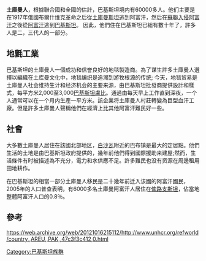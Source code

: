 '''土庫曼人'''，根據聯合國和全國的估計，巴基斯坦境内有60000多人。他们主要是在1917年俄國布爾什维克革命之后從[[土庫曼斯坦|土庫曼斯坦]]逃到阿富汗，然后在[[蘇聯入侵阿富汗|蘇聯入侵阿富汗]]之後從[[阿富汗|阿富汗]]逃到[[巴基斯坦|巴基斯坦]]。 因此，他們住在巴基斯坦已組有數十年了，許多人是二，三代人的一部分。

==地氈工業==
巴基斯坦的土庫曼人一個成功和信誉良好的地毯製造商。為了谋生許多土庫曼人選擇以編織在土库曼文化中，地毯编织是追溯到游牧根源的传统; 今天，地毯贸易是土庫曼人社会维持生计和经济机会的主要来源，由巴基斯坦批發商提供設計和樣式，每平方米2,000至3,000[[巴基斯坦盧比|巴基斯坦盧比]]。通過由每天早上工作直到深夜，一个人通常可以在一个月内生產一平方米。該企業将土庫曼人村莊轉變為巨型血汗工廠。但是許多土庫曼人聲稱他們在經濟上比其他阿富汗難民好一些。

==社會==
大多數土庫曼人居住在該國北部地区，[[白沙瓦|白沙瓦]]附近的巴布镇是最大的定居點。他們生活的土地是由巴基斯坦政府提供的，幾年前他們得到國際援助来建屋;然而，生活條件有时被描述為不充分，電力和水供應不足。許多難民也没有资源在周邊租用田地耕作。

在巴基斯坦的相當一部分土庫曼人移民是二十幾年前迁入该國的阿富汗國民，2005年的人口普查表明，有6000多名土庫曼阿富汗人居住在[[俾路支斯坦|俾路支斯坦]]，佔當地整體阿富汗人口的0.8％。

==參考==
https://web.archive.org/web/20121016215112/http://www.unhcr.org/refworld/country,,AREU,,PAK,,47c3f3c412,0.html

[[Category:巴基斯坦族群|Category:巴基斯坦族群]]